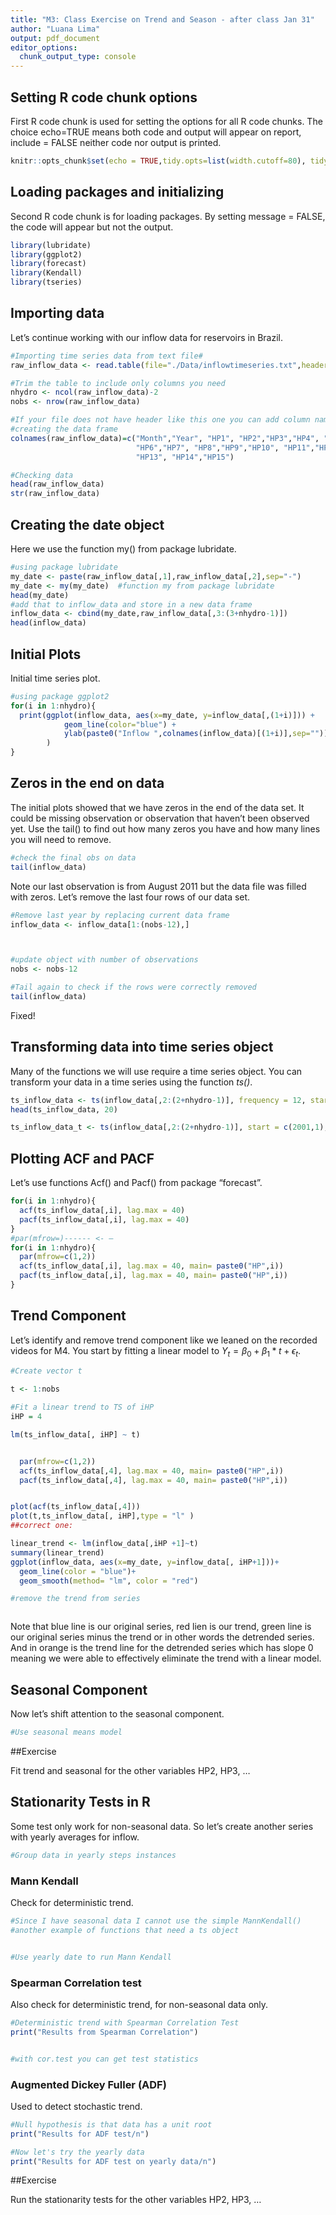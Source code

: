 ```yaml
---
title: "M3: Class Exercise on Trend and Season - after class Jan 31"
author: "Luana Lima"
output: pdf_document
editor_options: 
  chunk_output_type: console
---
```


## Setting R code chunk options

First R code chunk is used for setting the options for all R code chunks. The choice echo=TRUE means both code and output will appear on report, include = FALSE neither code nor output is printed.

```r
knitr::opts_chunk$set(echo = TRUE,tidy.opts=list(width.cutoff=80), tidy=FALSE) 
```

## Loading packages and initializing

Second R code chunk is for loading packages. By setting message = FALSE, the code will appear but not the output.

```r
library(lubridate)
library(ggplot2)
library(forecast)
library(Kendall)
library(tseries)

```

## Importing data

Let's continue working with our inflow data for reservoirs in Brazil.

```r

#Importing time series data from text file#
raw_inflow_data <- read.table(file="./Data/inflowtimeseries.txt",header=FALSE,skip=0)

#Trim the table to include only columns you need
nhydro <- ncol(raw_inflow_data)-2
nobs <- nrow(raw_inflow_data) 

#If your file does not have header like this one you can add column names after 
#creating the data frame
colnames(raw_inflow_data)=c("Month","Year", "HP1", "HP2","HP3","HP4", "HP5",
                            "HP6","HP7", "HP8","HP9","HP10", "HP11","HP12", 
                            "HP13", "HP14","HP15")

#Checking data
head(raw_inflow_data)
str(raw_inflow_data)
```

## Creating the date object

Here we use the function my() from package lubridate.

```r
#using package lubridate
my_date <- paste(raw_inflow_data[,1],raw_inflow_data[,2],sep="-")
my_date <- my(my_date)  #function my from package lubridate
head(my_date)
#add that to inflow_data and store in a new data frame 
inflow_data <- cbind(my_date,raw_inflow_data[,3:(3+nhydro-1)])
head(inflow_data)

```

## Initial Plots

Initial time series plot.

```r
#using package ggplot2
for(i in 1:nhydro){
  print(ggplot(inflow_data, aes(x=my_date, y=inflow_data[,(1+i)])) +
            geom_line(color="blue") +
            ylab(paste0("Inflow ",colnames(inflow_data)[(1+i)],sep="")) 
        )
}

```

## Zeros in the end on data

The initial plots showed that we have zeros in the end of the data set. It could be missing observation or observation that haven't been observed yet. Use the tail() to find out how many zeros you have and how many lines you will need to remove.

```r
#check the final obs on data 
tail(inflow_data)


```

Note our last observation is from August 2011 but the data file was filled with zeros. Let's remove the last four rows of our data set.

```r
#Remove last year by replacing current data frame
inflow_data <- inflow_data[1:(nobs-12),]



#update object with number of observations
nobs <- nobs-12

#Tail again to check if the rows were correctly removed
tail(inflow_data)
```

Fixed!

## Transforming data into time series object

Many of the functions we will use require a time series object. You can transform your data in a time series using the function *ts()*.

```r
ts_inflow_data <- ts(inflow_data[,2:(2+nhydro-1)], frequency = 12, start = c(1931, 1))
head(ts_inflow_data, 20)

ts_inflow_data_t <- ts(inflow_data[,2:(2+nhydro-1)], start = c(2001,1), end = 2002, frequency =12) ; 

```

## Plotting ACF and PACF

Let's use functions Acf() and Pacf() from package "forecast".

```r
for(i in 1:nhydro){
  acf(ts_inflow_data[,i], lag.max = 40)
  pacf(ts_inflow_data[,i], lag.max = 40)
}
#par(mfrow=)------ <- —
for(i in 1:nhydro){
  par(mfrow=c(1,2))
  acf(ts_inflow_data[,i], lag.max = 40, main= paste0("HP",i))
  pacf(ts_inflow_data[,i], lag.max = 40, main= paste0("HP",i))
}

```

## Trend Component

Let's identify and remove trend component like we leaned on the recorded videos for M4. You start by fitting a linear model to $Y_t=\beta_0+\beta_1*t+\epsilon_t$.

```r
#Create vector t

t <- 1:nobs

#Fit a linear trend to TS of iHP
iHP = 4

lm(ts_inflow_data[, iHP] ~ t)


  par(mfrow=c(1,2))
  acf(ts_inflow_data[,4], lag.max = 40, main= paste0("HP",i))
  pacf(ts_inflow_data[,4], lag.max = 40, main= paste0("HP",i))


plot(acf(ts_inflow_data[,4]))
plot(t,ts_inflow_data[, iHP],type = "l" )
##correct one:

linear_trend <- lm(inflow_data[,iHP +1]~t)
summary(linear_trend)
ggplot(inflow_data, aes(x=my_date, y=inflow_data[, iHP+1]))+
  geom_line(color = "blue")+
  geom_smooth(method= "lm", color = "red")

```

```r
#remove the trend from series



```

Note that blue line is our original series, red lien is our trend, green line is our original series minus the trend or in other words the detrended series. And in orange is the trend line for the detrended series which has slope 0 meaning we were able to effectively eliminate the trend with a linear model.

## Seasonal Component

Now let's shift attention to the seasonal component.

```r
#Use seasonal means model


```

##Exercise

Fit trend and seasonal for the other variables HP2, HP3, ...

## Stationarity Tests in R

Some test only work for non-seasonal data. So let's create another series with yearly averages for inflow.

```r
#Group data in yearly steps instances


```

### Mann Kendall

Check for deterministic trend.

```r

#Since I have seasonal data I cannot use the simple MannKendall()
#another example of functions that need a ts object


#Use yearly date to run Mann Kendall

```

### Spearman Correlation test

Also check for deterministic trend, for non-seasonal data only.

```r
#Deterministic trend with Spearman Correlation Test
print("Results from Spearman Correlation")


#with cor.test you can get test statistics

```

### Augmented Dickey Fuller (ADF)

Used to detect stochastic trend.

```r
#Null hypothesis is that data has a unit root
print("Results for ADF test/n")

#Now let's try the yearly data
print("Results for ADF test on yearly data/n")

```

##Exercise

Run the stationarity tests for the other variables HP2, HP3, ...
